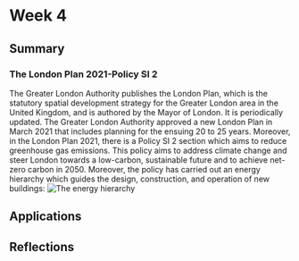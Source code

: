 # Week 4
## Summary
### The London Plan 2021-Policy SI 2
The Greater London Authority publishes the London Plan, which is the statutory spatial development strategy for the Greater London area in the United Kingdom, and is authored by the Mayor of London.   It is periodically updated.  The Greater London Authority approved a new London Plan in March 2021 that includes planning for the ensuing 20 to 25 years. Moreover, in the London Plan 2021, there is a Policy SI 2 section which aims to reduce greenhouse gas emissions.  This policy aims to address climate change and steer London towards a low-carbon, sustainable future and to achieve net-zero carbon in 2050. Moreover, the policy has carried out an energy hierarchy which guides the design, construction, and operation of new buildings:
![The energy hierarchy](屏幕截图 2024-02-08 162138.jpg)



## Applications
## Reflections